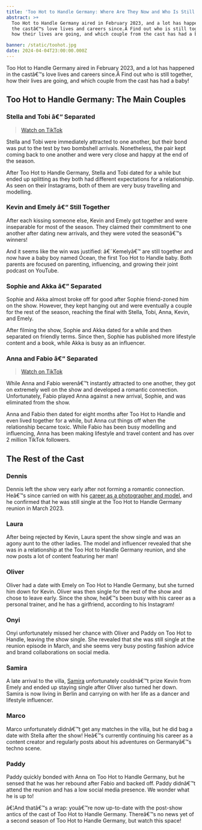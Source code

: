 ```yaml
---
title: 'Too Hot to Handle Germany: Where Are They Now and Who Is Still Together?'
abstract: >+
  Too Hot to Handle Germany aired in February 2023, and a lot has happened in
  the castâ€™s love lives and careers since.Â Find out who is still together,
  how their lives are going, and which couple from the cast has had a baby!

banner: /static/toohot.jpg
date: 2024-04-04T23:00:00.000Z
---
```


Too Hot to Handle Germany aired in February 2023, and a lot has happened in the castâ€™s love lives and careers since.Â Find out who is still together, how their lives are going, and which couple from the cast has had a baby!

## Too Hot to Handle Germany: **The Main Couples**

### **Stella and Tobi â€“ Separated**

> [Watch on TikTok](https://www.tiktok.com/@stella_tiana/video/7206345959754796293)

Stella and Tobi were immediately attracted to one another, but their bond was put to the test by two bombshell arrivals. Nonetheless, the pair kept coming back to one another and were very close and happy at the end of the season.

After Too Hot to Handle Germany, Stella and Tobi dated for a while but ended up splitting as they both had different expectations for a relationship. As seen on their Instagrams, both of them are very busy travelling and modelling.

### **Kevin and Emely â€“ Still Together**

After each kissing someone else, Kevin and Emely got together and were inseparable for most of the season. They claimed their commitment to one another after dating new arrivals, and they were voted the seasonâ€™s winners!

And it seems like the win was justified: â€˜Kemelyâ€™ are still together and now have a baby boy named Ocean, the first Too Hot to Handle baby. Both parents are focused on parenting, influencing, and growing their joint podcast on YouTube.

### **Sophie and Akka â€” Separated**

Sophie and Akka almost broke off for good after Sophie friend-zoned him on the show. However, they kept hanging out and were eventually a couple for the rest of the season, reaching the final with Stella, Tobi, Anna, Kevin, and Emely.

After filming the show, Sophie and Akka dated for a while and then separated on friendly terms. Since then, Sophie has published more lifestyle content and a book, while Akka is busy as an influencer.

### **Anna and Fabio â€“ Separated**

> [Watch on TikTok](https://www.tiktok.com/@anna_strigl/video/7205939206332402949)

While Anna and Fabio werenâ€™t instantly attracted to one another, they got on extremely well on the show and developed a romantic connection. Unfortunately, Fabio played Anna against a new arrival, Sophie, and was eliminated from the show.

Anna and Fabio then dated for eight months after Too Hot to Handle and even lived together for a while, but Anna cut things off when the relationship became toxic. While Fabio has been busy modelling and influencing, Anna has been making lifestyle and travel content and has over 2 million TikTok followers.

## **The Rest of the Cast**

### **Dennis**

Dennis left the show very early after not forming a romantic connection. Heâ€™s since carried on with his [career as a photographer and model](https://www.instagram.com/p/Cs8CS_ZM9J9/?img_index=1), and he confirmed that he was still single at the Too Hot to Handle Germany reunion in March 2023.

### **Laura**

After being rejected by Kevin, Laura spent the show single and was an agony aunt to the other ladies. The model and influencer revealed that she was in a relationship at the Too Hot to Handle Germany reunion, and she now posts a lot of content featuring her man!

### **Oliver**

Oliver had a date with Emely on Too Hot to Handle Germany, but she turned him down for Kevin. Oliver was then single for the rest of the show and chose to leave early. Since the show, heâ€™s been busy with his career as a personal trainer, and he has a girlfriend, according to his Instagram!

### **Onyi**

Onyi unfortunately missed her chance with Oliver and Paddy on Too Hot to Handle, leaving the show single. She revealed that she was still single at the reunion episode in March, and she seems very busy posting fashion advice and brand collaborations on social media.

### **Samira**

A late arrival to the villa, [Samira](https://www.instagram.com/p/CvwoyC2M1nI/) unfortunately couldnâ€™t prize Kevin from Emely and ended up staying single after Oliver also turned her down. Samira is now living in Berlin and carrying on with her life as a dancer and lifestyle influencer.

### **Marco**

Marco unfortunately didnâ€™t get any matches in the villa, but he did bag a date with Stella after the show! Heâ€™s currently continuing his career as a content creator and regularly posts about his adventures on Germanyâ€™s techno scene.

### **Paddy**

Paddy quickly bonded with Anna on Too Hot to Handle Germany, but he sensed that he was her rebound after Fabio and backed off. Paddy didnâ€™t attend the reunion and has a low social media presence. We wonder what he is up to!

â€¦And thatâ€™s a wrap: youâ€™re now up-to-date with the post-show antics of the cast of Too Hot to Handle Germany. Thereâ€™s no news yet of a second season of Too Hot to Handle Germany, but watch this space!
